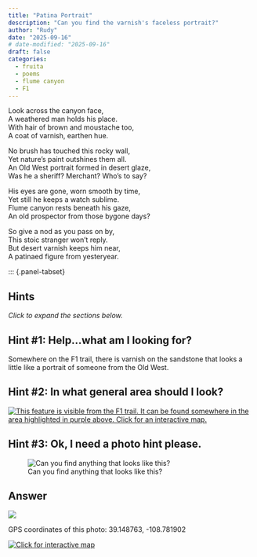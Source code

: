 ```yaml
---
title: "Patina Portrait"
description: "Can you find the varnish's faceless portrait?"
author: "Rudy"
date: "2025-09-16"
# date-modified: "2025-09-16"
draft: false
categories:
  - fruita
  - poems
  - flume canyon
  - F1
---
```


Look across the canyon face,  
A weathered man holds his place.  
With hair of brown and moustache too,  
A coat of varnish, earthen hue.  

No brush has touched this rocky wall,  
Yet nature’s paint outshines them all.  
An Old West portrait formed in desert glaze,  
Was he a sheriff? Merchant? Who's to say?  

His eyes are gone, worn smooth by time,  
Yet still he keeps a watch sublime.  
Flume canyon rests beneath his gaze,  
An old prospector from those bygone days?  

So give a nod as you pass on by,  
This stoic stranger won’t reply.  
But desert varnish keeps him near,  
A patinaed figure from yesteryear.  

::: {.panel-tabset}

## Hints
*Click to expand the sections below.*  

::: {.callout-tip collapse="true"}
## Hint #1: Help...what am I looking for?

Somewhere on the F1 trail, there is varnish on the sandstone that looks a little like a portrait of someone from the Old West.
:::

::: {.callout-tip collapse="true"}
## Hint #2: In what general area should I look?

[![This feature is visible from the F1 trail. It can be found somewhere in the area highlighted in purple above. Click for an interactive map.](images/f1_portrait_map_hint.png)](https://www.openstreetmap.org/directions?engine=fossgis_osrm_foot&route=39.14727%2C-108.78267%3B39.14963%2C-108.78177#map=17/39.148941/-108.781600&layers=P)

:::

::: {.callout-tip collapse="true"}
## Hint #3: Ok, I need a photo hint please.

![Can you find anything that looks like this?](images/f1_portrait_answer.jpg)


:::

## Answer

::: {.callout-tip appearance="minimal" collapse="false"}
![](images/f1_portrait_answer_annotated.jpg)

GPS coordinates of this photo: 39.148763, -108.781902  

[![Click for interactive map](images/f1_portrait_map.png)](https://www.openstreetmap.org/?mlat=39.148763&mlon=-108.781902&zoom=19)

:::